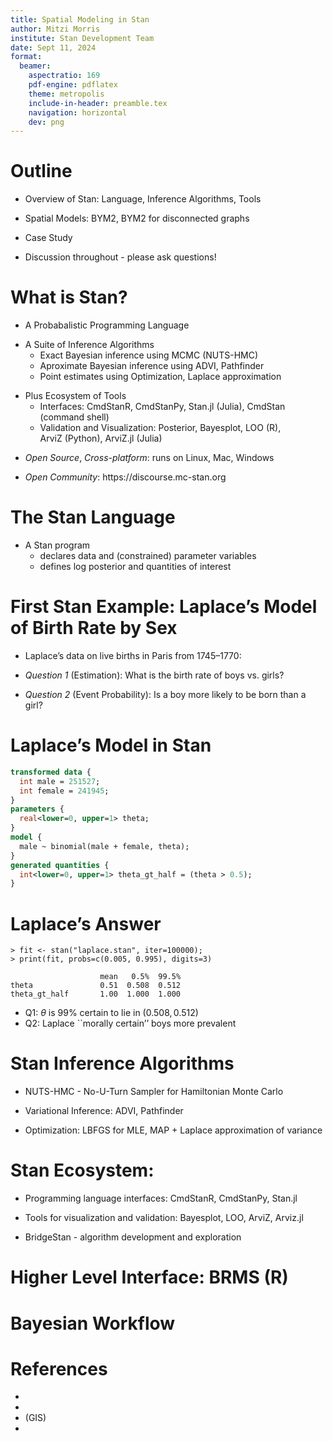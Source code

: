 ```yaml
---
title: Spatial Modeling in Stan
author: Mitzi Morris
institute: Stan Development Team
date: Sept 11, 2024
format:
  beamer:
    aspectratio: 169
    pdf-engine: pdflatex
    theme: metropolis
    include-in-header: preamble.tex
    navigation: horizontal
    dev: png 
---
```


# Outline

* Overview of Stan: Language, Inference Algorithms, Tools

* Spatial Models:  BYM2,  BYM2 for disconnected graphs

* Case Study

* Discussion throughout - please ask questions!

# What is Stan?

\tightlist
* A Probabalistic Programming Language

\vspace*{2pt}
* A Suite of Inference Algorithms
  + Exact Bayesian inference using MCMC (NUTS-HMC)
  + Aproximate Bayesian inference using ADVI, Pathfinder
  + Point estimates using Optimization, Laplace approximation

\vspace*{4pt}
* Plus Ecosystem of Tools
  + Interfaces: CmdStanR, CmdStanPy, Stan.jl (Julia), CmdStan (command shell)
  + Validation and Visualization: Posterior, Bayesplot, LOO (R),\
ArviZ (Python), ArviZ.jl (Julia)

\vspace*{4pt}
* *Open Source*, *Cross-platform*: runs on Linux, Mac, Windows

\vspace*{2pt}
* *Open Community*:  https://discourse.mc-stan.org

# The Stan Language

* A Stan program
  + declares data and (constrained) parameter variables
  + defines log posterior and quantities of interest



# First Stan Example: Laplace's Model of Birth Rate by Sex


* Laplace's data on live births in Paris from 1745--1770:
\vspace*{-4pt}
\begin{center}\small
\begin{tabular}{c|c}
{\slshape sex} & {\slshape live births}
\\ \hline
female & 241\,945
\\
male & 251\,527
\end{tabular}
\end{center}

* *Question 1* (Estimation): What is the birth rate of boys vs. girls?

* *Question 2* (Event Probability): Is a boy more likely to be born than a girl?




# Laplace's Model in Stan

```stan
transformed data {
  int male = 251527;
  int female = 241945;
}
parameters {
  real<lower=0, upper=1> theta;
}
model {
  male ~ binomial(male + female, theta);
}
generated quantities {
  int<lower=0, upper=1> theta_gt_half = (theta > 0.5);
}
```


# Laplace's Answer

```
> fit <- stan("laplace.stan", iter=100000);
> print(fit, probs=c(0.005, 0.995), digits=3)

                    mean   0.5%  99.5%
theta               0.51  0.508  0.512
theta_gt_half       1.00  1.000  1.000
```


* Q1: $\theta$ is 99\% certain to lie in $(0.508, 0.512)$
* Q2:  Laplace ``morally certain'' boys more prevalent





# Stan Inference Algorithms

* NUTS-HMC - No-U-Turn Sampler for Hamiltonian Monte Carlo

* Variational Inference:   ADVI, Pathfinder

* Optimization:  LBFGS for MLE, MAP + Laplace approximation of variance

# Stan Ecosystem:

* Programming language interfaces:  CmdStanR, CmdStanPy, Stan.jl

* Tools for visualization and validation:  Bayesplot, LOO, ArviZ, Arviz.jl

* BridgeStan - algorithm development and exploration

# Higher Level Interface: BRMS (R)

# Bayesian Workflow



# References


* \href{https://mc-stan.org/docs/stan-users-guide/index.html}{Stan User's Guide}
* \href{https://bob-carpenter.github.io/stan-getting-started/stan-getting-started.html}{Getting Started with Bayesian Statistics}
* \href {https://www.usgs.gov/faqs/what-geographic-information-system-gis}{Geographic Information System}(GIS)
* \href{https://github.com/mitzimorris/ljubljiana_lecture/blob/main/data_prep_spatial_maps.ipynb}{Map-making with Plotnine}

\textit{Questions?}
